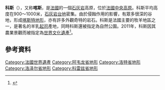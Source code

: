 {{Infobox UNESCO World Heritage Site
| image         = Causse Mejean, Cevennes National Park, France.jpg
| image_upright = 1.2
| caption       = Causse Méjean in Massif Central, Cévennes National Park, France
| location      = [[法國中央高原|法國中央高原]]
| part_of       = {{tsl|en|The Causses and the Cévennes, Mediterranean agro-pastoral Cultural Landscape||The Causses and the Cévennes, Mediterranean agro-pastoral Cultural Landscape}}
| criteria      = {{UNESCO WHS type|(iii)(v)}}(iii)(v)
| ID            = 1153rev
| coordinates   = {{coord|44|9|N|3|15|E|source:cawiki_region:FR_type:landmark|display=title, inline|format=dms}}
| year          = 2011
| locmapin      = France
| map_caption   = 
}}
'''科斯'''（{{lang-fr|Causses}}），又称'''喀斯'''，是[[法國|法國]]的一個[[石灰岩|石灰岩]]高原，位於[[法國中央高原|法國中央高原]]。科斯平均高度在900～1000米，[[石灰岩|石灰岩]][[台地|台地]]密集。由於侵蝕作用的影響，有眾多很深的谷地，形成[[喀斯特地形|喀斯特地形]]，亦有許多外觀奇特的岩石。科斯是法國主要的牧羊地區之一，是著名的羊乳[[起司|起司]]產地，同時科斯還被指定為自然公園。2011年，科斯因其農業景觀而被指定為[[世界文化遺產|世界文化遺產]]<ref>{{cite web|url=http://whc.unesco.org/en/list/1153|title=The Causses and the Cévennes, Mediterranean agro-pastoral Cultural Landscape|publisher=UNESCO |date= |accessdate=2014-11-05}}</ref>。

== 參考資料 ==
{{reflist}}

{{Authority control}}

[[Category:法國世界遺產|Category:法國世界遺產]]
[[Category:阿韦龙省地形|Category:阿韦龙省地形]]
[[Category:洛特省地形|Category:洛特省地形]]
[[Category:洛泽尔省地形|Category:洛泽尔省地形]]
[[Category:科雷兹省地形|Category:科雷兹省地形]]
{{France-geo-stub}}